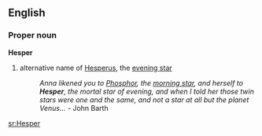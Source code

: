 ==English==
===Proper noun===
'''Hesper'''
# alternative name of [[Hesperus]], the [[evening star]]
#:''Anna likened you to [[Phosphor]], the [[morning star]], and herself to '''Hesper''', the mortal star of evening, and when I told her those twin stars were one and the same, and not a star at all but the planet Venus...'' - John Barth

[[sr:Hesper]]